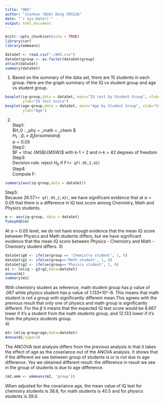 ```yaml
---
title: "HW5"
author: "Jiankun (Bob) Dong CM3226"
date: "`r Sys.Date()`"
output: html_document
---
```


```r
knitr::opts_chunk$set(echo = TRUE)
library(car)
library(emmeans)
```

```r
dataSet <- read.csv("./A05.csv")
dataSet$group <- as.factor(dataSet$group)
attach(dataSet)
summary(dataSet)
```
1) Based on the summary of the data set, there are 15 students in each group.
Here are the graph summary of the IQ vs student group and age vs student group.
```r
boxplot(iq~group,data = dataSet, main="IQ test by Student Group", xlab="Student Group", 
        ylab="IQ Test Score")
boxplot(age~group,data = dataSet, main="Age by Student Group", xlab="Student Group", 
        ylab="Age")
```
2) \
Step1: \
$H_0 : \beta_phy = \beta_math = \beta_chem $ \
$H_1 : \beta_i \neq \beta_j for some i and j$ \
$\alpha = 0.05$ \
Step2: \
$F = \frac {MSB}{MSW}$ with k-1 = 2 and n-k = 42 degrees of freedom\
Step3: \
Decision rule: reject $H_0$ if F>`r qf(.95,2,42)` \
Step4: \
Compute F:
```r
summary(aov(iq~group,data = dataSet))
```
Step5: \
Because 26.57>`r qf(.95,2,42)`, we have significant evidence that at $\alpha=0.05$ that there is a difference in IQ test score among Chemistry, Math and Physics students.
```r
m <- aov(iq~group, data = dataSet)
TukeyHSD(m)
```
At $\alpha = 0.05$ level, we do not have enough evidence that the mean IQ score between Physics and Math students differs, but we have significant evidence that the mean IQ score between Physics - Chemistry and Math - Chemistry student differs.
3) \
```r
dataSet$g0 <- ifelse(group == 'Chemistry student', 1, 0)
dataSet$g1 <- ifelse(group=='Math student', 1, 0)
dataSet$g2 <- ifelse(group=='Physics student', 1, 0)
m1 <- lm(iq ~ g1+g2,data=dataSet)
anova(m1)
summary(m1)
```
With chemistry student as reference, math student group has p value of .087 while physics student has p value of 1.133*10^-8. This means that math student is not a group with significantly different mean.This agrees with the previous result that only one of physics and math group is significantly different.
For the $\beta$ it means that the expected IQ test score would be 8.667 lower if it's a student from the math students group, and 12.133 lower if it's from the physics students group. \
4) \
```r
m2<-lm(iq~group+age,data=dataSet)
Anova(m2,type=3)
```
The ANCOVA test analysis differs from the previous analysis in that it takes the effect of age as the covariance out of the ANOVA analysis. It shows that if the different we see between group of students is or is not due to age difference.
Yes we obtained different result: the difference in result we see in the group of students is due to age difference.
```r
(m2.emm <- emmeans(m2, 'group'))
```
When adjusted for the covariance age, the mean value of IQ test for chemistry students is 38.6, for math students is 40.5 and for physics students is 39.0.









